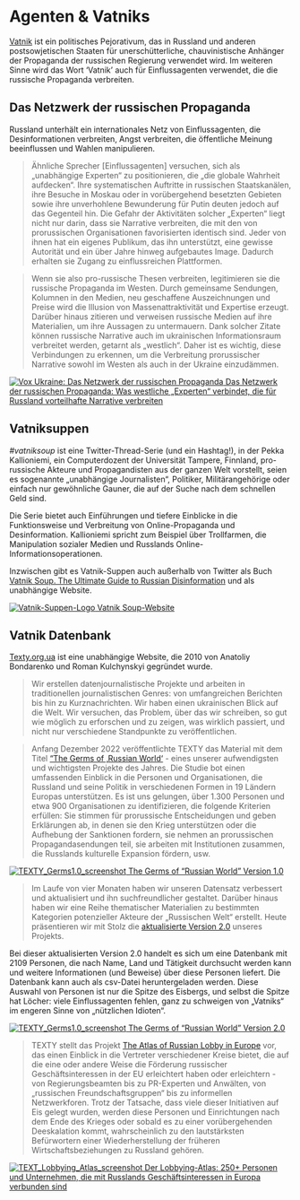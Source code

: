 # Agenten & Vatniks {.unnumbered #sec-intro-vatniks}

[Vatnik](https://de.wikipedia.org/wiki/Watnik) ist ein politisches Pejorativum, das in Russland und anderen postsowjetischen Staaten für unerschütterliche, chauvinistische Anhänger der Propaganda der russischen Regierung verwendet wird.  Im weiteren Sinne wird das Wort 'Vatnik' auch für Einflussagenten verwendet, die die russische Propaganda verbreiten.

## Das Netzwerk der russischen Propaganda

Russland unterhält ein internationales Netz von Einflussagenten, die Desinformationen verbreiten, Angst verbreiten, die öffentliche Meinung beeinflussen und Wahlen manipulieren.

> Ähnliche Sprecher [Einflussagenten] versuchen, sich als „unabhängige Experten“ zu positionieren, die „die globale Wahrheit aufdecken“. Ihre systematischen Auftritte in russischen Staatskanälen, ihre Besuche in Moskau oder in vorübergehend besetzten Gebieten sowie ihre unverhohlene Bewunderung für Putin deuten jedoch auf das Gegenteil hin. Die Gefahr der Aktivitäten solcher „Experten“ liegt nicht nur darin, dass sie Narrative verbreiten, die mit den von prorussischen Organisationen favorisierten identisch sind. Jeder von ihnen hat ein eigenes Publikum, das ihn unterstützt, eine gewisse Autorität und ein über Jahre hinweg aufgebautes Image. Dadurch erhalten sie Zugang zu einflussreichen Plattformen. 

> Wenn sie also pro-russische Thesen verbreiten, legitimieren sie die russische Propaganda im Westen. Durch gemeinsame Sendungen, Kolumnen in den Medien, neu geschaffene Auszeichnungen und Preise wird die Illusion von Massenattraktivität und Expertise erzeugt. Darüber hinaus zitieren und verweisen russische Medien auf ihre Materialien, um ihre Aussagen zu untermauern. Dank solcher Zitate können russische Narrative auch im ukrainischen Informationsraum verbreitet werden, getarnt als „westlich“. Daher ist es wichtig, diese Verbindungen zu erkennen, um die Verbreitung prorussischer Narrative sowohl im Westen als auch in der Ukraine einzudämmen.

[![Vox Ukraine: Das Netzwerk der russischen Propaganda](Voxukraine_TheNetworkOfRussianPropaganda.jpg)
Das Netzwerk der russischen Propaganda: Was westliche „Experten“ verbindet, die für Russland vorteilhafte Narrative verbreiten
](https://voxukraine.org/en/the-network-of-russian-propaganda-what-connects-western-experts-promoting-narratives-beneficial-to-russia)


## Vatniksuppen

*#vatniksoup* ist eine Twitter-Thread-Serie (und ein Hashtag!), in der Pekka Kallioniemi, ein Computerdozent der Universität Tampere, Finnland, pro-russische Akteure und Propagandisten aus der ganzen Welt vorstellt, seien es sogenannte „unabhängige Journalisten“, Politiker, Militärangehörige oder einfach nur gewöhnliche Gauner, die auf der Suche nach dem schnellen Geld sind.

Die Serie bietet auch Einführungen und tiefere Einblicke in die Funktionsweise und Verbreitung von Online-Propaganda und Desinformation. Kallioniemi spricht zum Beispiel über Trollfarmen, die Manipulation sozialer Medien und Russlands Online-Informationsoperationen.

Inzwischen gibt es Vatnik-Suppen auch außerhalb von Twitter als Buch [Vatnik Soup. The Ultimate Guide to Russian Disinformation](https://vatniksoup.com/en/books/) und als unabhängige Website.

[![Vatnik-Suppen-Logo](vatnik-soup.jpg)
Vatnik Soup-Website
](https://vatniksoup.com/)


## Vatnik Datenbank

[Texty.org.ua](https://texty.org.ua) ist eine unabhängige Website, die 2010 von Anatoliy Bondarenko und Roman Kulchynskyi gegründet wurde.

> Wir erstellen datenjournalistische Projekte und arbeiten in traditionellen journalistischen Genres: von umfangreichen Berichten bis hin zu Kurznachrichten. Wir haben einen ukrainischen Blick auf die Welt. Wir versuchen, das Problem, über das wir schreiben, so gut wie möglich zu erforschen und zu zeigen, was wirklich passiert, und nicht nur verschiedene Standpunkte zu veröffentlichen. 

> Anfang Dezember 2022 veröffentlichte TEXTY das Material mit dem Titel ["The Germs of ‚Russian World‘](https://texty.org.ua/projects/108323/germs-russian-world-who-supports-russia-europe/) - eines unserer aufwendigsten und wichtigsten Projekte des Jahres. Die Studie bot einen umfassenden Einblick in die Personen und Organisationen, die Russland und seine Politik in verschiedenen Formen in 19 Ländern Europas unterstützen. Es ist uns gelungen, über 1.300 Personen und etwa 900 Organisationen zu identifizieren, die folgende Kriterien erfüllen: Sie stimmen für prorussische Entscheidungen und geben Erklärungen ab, in denen sie den Krieg unterstützen oder die Aufhebung der Sanktionen fordern, sie nehmen an prorussischen Propagandasendungen teil, sie arbeiten mit Institutionen zusammen, die Russlands kulturelle Expansion fördern, usw.

[![TEXTY_Germs1.0_screenshot](TEXTY_Germs1.0.jpg)
The Germs of “Russian World” Version 1.0 ](https://texty.org.ua/projects/108323/germs-russian-world-who-supports-russia-europe/)


> Im Laufe von vier Monaten haben wir unseren Datensatz verbessert und aktualisiert und ihn suchfreundlicher gestaltet. Darüber hinaus haben wir eine Reihe thematischer Materialien zu bestimmten Kategorien potenzieller Akteure der „Russischen Welt“ erstellt. Heute präsentieren wir mit Stolz die [aktualisierte Version 2.0](https://texty.org.ua/d/2023/germs_v2/en/) unseres Projekts.

Bei dieser aktualisierten Version 2.0 handelt es sich um eine Datenbank mit 2109 Personen, die nach Name, Land und Tätigkeit durchsucht werden kann und weitere Informationen (und Beweise) über diese Personen liefert. Die Datenbank kann auch als csv-Datei heruntergeladen werden. Diese Auswahl von Personen ist nur die Spitze des Eisbergs, und selbst die Spitze hat Löcher: viele Einflussagenten fehlen, ganz zu schweigen von „Vatniks“ im engeren Sinne von „nützlichen Idioten“. 

[![TEXTY_Germs1.0_screenshot](TEXTY_Germs2.0.jpg)
The Germs of “Russian World” Version 2.0 ](https://texty.org.ua/d/2023/germs_v2/en/)



> TEXTY stellt das Projekt [The Atlas of Russian Lobby in Europe](https://texty.org.ua/d/2023/germs_v2/lobby/en/) vor, das einen Einblick in die Vertreter verschiedener Kreise bietet, die auf die eine oder andere Weise die Förderung russischer Geschäftsinteressen in der EU erleichtert haben oder erleichtern - von Regierungsbeamten bis zu PR-Experten und Anwälten, von „russischen Freundschaftsgruppen“ bis zu informellen Netzwerkforen. Trotz der Tatsache, dass viele dieser Initiativen auf Eis gelegt wurden, werden diese Personen und Einrichtungen nach dem Ende des Krieges oder sobald es zu einer vorübergehenden Deeskalation kommt, wahrscheinlich zu den lautstärksten Befürwortern einer Wiederherstellung der früheren Wirtschaftsbeziehungen zu Russland gehören. 

[![TEXT_Lobbying_Atlas_screenshot](TEXTY_Lobbying_Atlas.jpg)
Der Lobbying-Atlas: 250+ Personen und Unternehmen, die mit Russlands Geschäftsinteressen in Europa verbunden sind ](https://texty.org.ua/d/2023/germs_v2/lobby/en/)

